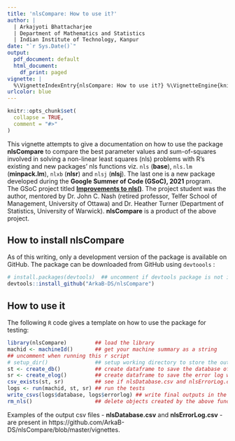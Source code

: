 ```yaml
---
title: 'nlsCompare: How to use it?'
author: |
  | Arkajyoti Bhattacharjee
  | Department of Mathematics and Statistics
  | Indian Institute of Technology, Kanpur
date: "`r Sys.Date()`"
output:
  pdf_document: default
  html_document:
    df_print: paged
vignette: |
  %\VignetteIndexEntry{nlsCompare: How to use it?} %\VignetteEngine{knitr::rmarkdown} %\VignetteEncoding{UTF-8}
urlcolor: blue
---
```


```r
knitr::opts_chunk$set(
  collapse = TRUE,
  comment = "#>"
)
```

This vignette attempts to give a documentation on how to use the package **nlsCompare** to compare the best parameter values and sum-of-squares involved in solving a non-linear least squares (nls) problems with R's existing and new packages' nls functions viz. `nls` (**base**), `nls.lm` (**minpack.lm**), `nlxb` (**nlsr**) and `nlsj` (**nlsj**). The last one is a new package developed during the **Google Summer of Code (GSoC), 2021** program.  
The GSoC project titled [**Improvements to nls()**](https://gitlab.com/nashjc/improvenls). The project student was the author, mentored by Dr. John C. Nash (retired professor, Telfer School of Management, University of Ottawa) and Dr. Heather Turner (Department of Statistics, University of Warwick). **nlsCompare** is a product of the above project.

## How to install nlsCompare

As of this writing, only a development version of the package is available on GitHub. The package can be downloaded from GitHub using `devtoools` :
```r
# install.packages(devtools)  ## uncomment if devtools package is not installed
devtools::install_github("ArkaB-DS/nlsCompare")
```

## How to use it

The following `R` code gives a template on how to use the package for testing:

```r
library(nlsCompare)         ## load the library
machid <- machineId()       ## get your machine summary as a string 
## uncomment when running this r script
# setup_dir()               ## setup working directory to store the outputs
st <- create_db()           ## create dataframe to save the database of problems 
sr <- create_elog()         ## create dataframe to save the error log while solving the problems
csv_exists(st, sr)          ## see if nlsDatabase.csv and nlsErrorLog.csv already exists in the directory
logs <- run(machid, st, sr) ## run the tests
write_csvs(logs$database, logs$errorlog) ## write final outputs in the csv files created
rm_nls()                    ## delete objects created by the above functions 
```

Examples of the output csv files - **nlsDatabase.csv** and **nlsErrorLog.csv** - are present in https://github.com/ArkaB-DS/nlsCompare/blob/master/vignettes.














